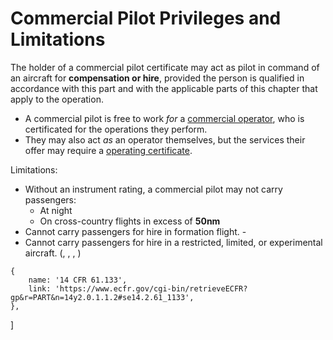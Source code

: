 
# Commercial Pilot Privileges and Limitations

The holder of a commercial pilot certificate may act as pilot in command of an
aircraft for **compensation or hire**, provided the person is qualified in
accordance with this part and with the applicable parts of this chapter that
apply to the operation.

-   A commercial pilot is free to work _for_ a
    [commercial operator](/topics/commercial/operators), who is certificated for
    the operations they perform.
-   They may also act _as_ an operator themselves, but the services their offer
    may require a [operating certificate](/topics/commercial/operators).

Limitations:

-   Without an instrument rating, a commercial pilot may not carry passengers:
    -   At night
    -   On cross-country flights in excess of **50nm**
-   Cannot carry passengers for hire in formation flight. -
    <Reg part="91.111" />
-   Cannot carry passengers for hire in a restricted, limited, or experimental
    aircraft. (<Reg part="91.313" />, <Reg part="91.315" />,
    <Reg part="91.317" />, <Reg part="91.319" />)

<Reg part="61.133" />

    {
        name: '14 CFR 61.133',
        link: 'https://www.ecfr.gov/cgi-bin/retrieveECFR?gp&r=PART&n=14y2.0.1.1.2#se14.2.61_1133',
    },
]
